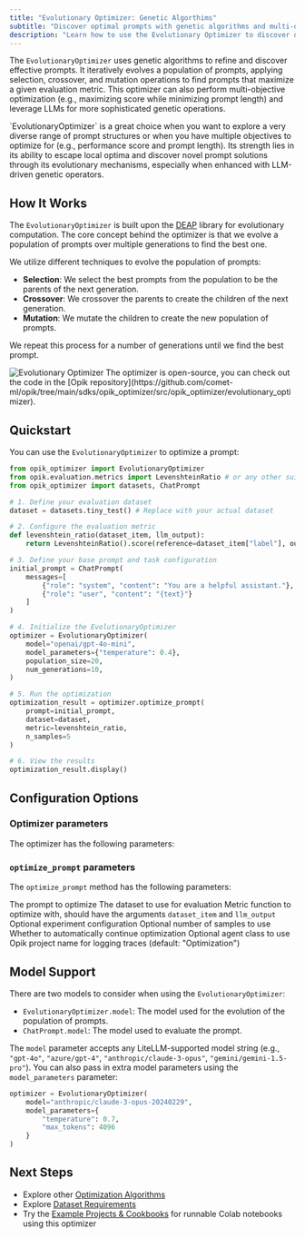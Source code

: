 ```yaml
---
title: "Evolutionary Optimizer: Genetic Algorthims"
subtitle: "Discover optimal prompts with genetic algorithms and multi-objective optimization."
description: "Learn how to use the Evolutionary Optimizer to discover optimal prompts through genetic algorithms, with support for multi-objective optimization and LLM-driven genetic operations."
---
```


The `EvolutionaryOptimizer` uses genetic algorithms to refine and discover effective prompts. It
iteratively evolves a population of prompts, applying selection, crossover, and mutation operations
to find prompts that maximize a given evaluation metric. This optimizer can also perform
multi-objective optimization (e.g., maximizing score while minimizing prompt length) and leverage
LLMs for more sophisticated genetic operations.

<Note>
  `EvolutionaryOptimizer` is a great choice when you want to explore a very diverse range of prompt
  structures or when you have multiple objectives to optimize for (e.g., performance score and
  prompt length). Its strength lies in its ability to escape local optima and discover novel prompt
  solutions through its evolutionary mechanisms, especially when enhanced with LLM-driven genetic
  operators.
</Note>

## How It Works

The `EvolutionaryOptimizer` is built upon the [DEAP](https://deap.readthedocs.io/) library for
evolutionary computation. The core concept behind the optimizer is that we evolve a population of
prompts over multiple generations to find the best one.

We utilize different techniques to evolve the population of prompts:

- **Selection**: We select the best prompts from the population to be the parents of the next generation.
- **Crossover**: We crossover the parents to create the children of the next generation.
- **Mutation**: We mutate the children to create the new population of prompts.

We repeat this process for a number of generations until we find the best prompt.

<Frame>
  <img src="/img/agent_optimization/evolutionary_optimizer.png" alt="Evolutionary Optimizer" />
</Frame>

<Tip>
  The optimizer is open-source, you can check out the code in the
  [Opik repository](https://github.com/comet-ml/opik/tree/main/sdks/opik_optimizer/src/opik_optimizer/evolutionary_optimizer).
</Tip>

## Quickstart

You can use the `EvolutionaryOptimizer` to optimize a prompt:

```python maxLines=1000
from opik_optimizer import EvolutionaryOptimizer
from opik.evaluation.metrics import LevenshteinRatio # or any other suitable metric
from opik_optimizer import datasets, ChatPrompt

# 1. Define your evaluation dataset
dataset = datasets.tiny_test() # Replace with your actual dataset

# 2. Configure the evaluation metric
def levenshtein_ratio(dataset_item, llm_output):
    return LevenshteinRatio().score(reference=dataset_item["label"], output=llm_output)

# 3. Define your base prompt and task configuration
initial_prompt = ChatPrompt(
    messages=[
        {"role": "system", "content": "You are a helpful assistant."},
        {"role": "user", "content": "{text}"}
    ]
)

# 4. Initialize the EvolutionaryOptimizer
optimizer = EvolutionaryOptimizer(
    model="openai/gpt-4o-mini",
    model_parameters={"temperature": 0.4},
    population_size=20,
    num_generations=10,
)

# 5. Run the optimization
optimization_result = optimizer.optimize_prompt(
    prompt=initial_prompt,
    dataset=dataset,
    metric=levenshtein_ratio,
    n_samples=5
)

# 6. View the results
optimization_result.display()
```

## Configuration Options

### Optimizer parameters

The optimizer has the following parameters:

<ParamField path="model" type="str" optional={true} default="gpt-4o" />
<ParamField path="model_parameters" type="dict[str, typing.Any] | None" optional={true} />
<ParamField path="population_size" type="int" optional={true} default="30" />
<ParamField path="num_generations" type="int" optional={true} default="15" />
<ParamField path="mutation_rate" type="float" optional={true} default="0.2" />
<ParamField path="crossover_rate" type="float" optional={true} default="0.8" />
<ParamField path="tournament_size" type="int" optional={true} default="4" />
<ParamField path="elitism_size" type="int" optional={true} default="3" />
<ParamField path="adaptive_mutation" type="bool" optional={true} default="True" />
<ParamField path="enable_moo" type="bool" optional={true} default="True" />
<ParamField path="enable_llm_crossover" type="bool" optional={true} default="True" />
<ParamField path="output_style_guidance" type="str | None" optional={true} />
<ParamField path="infer_output_style" type="bool" optional={true} default="False" />
<ParamField path="n_threads" type="int" optional={true} default="12" />
<ParamField path="verbose" type="int" optional={true} default="1" />
<ParamField path="seed" type="int" optional={true} default="42" />

### `optimize_prompt` parameters

The `optimize_prompt` method has the following parameters:

<ParamField path="prompt" type="ChatPrompt">The prompt to optimize</ParamField>
<ParamField path="dataset" type="Dataset">The dataset to use for evaluation</ParamField>
<ParamField path="metric" type="Callable">Metric function to optimize with, should have the arguments `dataset_item` and `llm_output`</ParamField>
<ParamField path="experiment_config" type="dict | None" optional={true}>Optional experiment configuration</ParamField>
<ParamField path="n_samples" type="int | None" optional={true}>Optional number of samples to use</ParamField>
<ParamField path="auto_continue" type="bool" optional={true} default="False">Whether to automatically continue optimization</ParamField>
<ParamField path="agent_class" type="type[opik_optimizer.optimizable_agent.OptimizableAgent] | None" optional={true}>Optional agent class to use</ParamField>
<ParamField path="project_name" type="str" optional={true} default="Optimization">Opik project name for logging traces (default: "Optimization")</ParamField>
<ParamField path="args" type="Any" />
<ParamField path="kwargs" type="Any" />

## Model Support

There are two models to consider when using the `EvolutionaryOptimizer`:
- `EvolutionaryOptimizer.model`: The model used for the evolution of the population of prompts.
- `ChatPrompt.model`: The model used to evaluate the prompt.

The `model` parameter accepts any LiteLLM-supported model string (e.g., `"gpt-4o"`, `"azure/gpt-4"`,
`"anthropic/claude-3-opus"`, `"gemini/gemini-1.5-pro"`). You can also pass in extra model parameters
using the `model_parameters` parameter:

```python
optimizer = EvolutionaryOptimizer(
    model="anthropic/claude-3-opus-20240229",
    model_parameters={
        "temperature": 0.7,
        "max_tokens": 4096
    }
)
```

## Next Steps

- Explore other [Optimization Algorithms](/agent_optimization/overview#optimization-algorithms)
- Explore [Dataset Requirements](/agent_optimization/opik_optimizer/datasets)
- Try the [Example Projects & Cookbooks](/agent_optimization/opik_optimizer/quickstart) for runnable Colab notebooks using this optimizer
